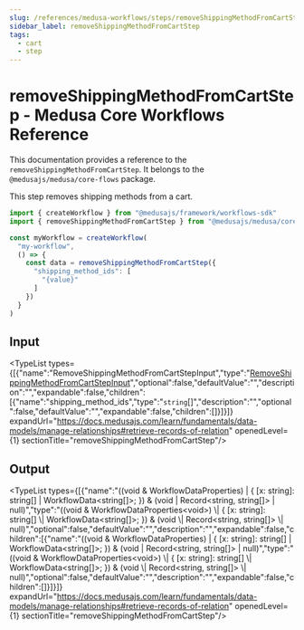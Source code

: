 ```yaml
---
slug: /references/medusa-workflows/steps/removeShippingMethodFromCartStep
sidebar_label: removeShippingMethodFromCartStep
tags:
  - cart
  - step
---
```



# removeShippingMethodFromCartStep - Medusa Core Workflows Reference

This documentation provides a reference to the `removeShippingMethodFromCartStep`. It belongs to the `@medusajs/medusa/core-flows` package.

This step removes shipping methods from a cart.

```ts title="src/workflows/my-workflow.ts"
import { createWorkflow } from "@medusajs/framework/workflows-sdk"
import { removeShippingMethodFromCartStep } from "@medusajs/medusa/core-flows"

const myWorkflow = createWorkflow(
  "my-workflow",
  () => {
    const data = removeShippingMethodFromCartStep({
      "shipping_method_ids": [
        "{value}"
      ]
    })
  }
)
```
  

## Input

<TypeList types={[{"name":"RemoveShippingMethodFromCartStepInput","type":"[RemoveShippingMethodFromCartStepInput](../../../../interfaces/core_flows.RemoveShippingMethodFromCartStepInput/page.mdx)","optional":false,"defaultValue":"","description":"","expandable":false,"children":[{"name":"shipping_method_ids","type":"`string`[]","description":"","optional":false,"defaultValue":"","expandable":false,"children":[]}]}]} expandUrl="https://docs.medusajs.com/learn/fundamentals/data-models/manage-relationships#retrieve-records-of-relation" openedLevel={1} sectionTitle="removeShippingMethodFromCartStep"/>

## Output

<TypeList types={[{"name":"((void & WorkflowDataProperties<void>) | { [x: string]: string[] | WorkflowData<string[]>; }) & (void | Record<string, string[]> | null)","type":"((void & WorkflowDataProperties&#60;void&#62;) \\| &#123; [x: string]: string[] \\| WorkflowData&#60;string[]&#62;; &#125;) & (void \\| Record&#60;string, string[]&#62; \\| null)","optional":false,"defaultValue":"","description":"","expandable":false,"children":[{"name":"((void & WorkflowDataProperties<void>) | { [x: string]: string[] | WorkflowData<string[]>; }) & (void | Record<string, string[]> | null)","type":"((void & WorkflowDataProperties&#60;void&#62;) \\| &#123; [x: string]: string[] \\| WorkflowData&#60;string[]&#62;; &#125;) & (void \\| Record&#60;string, string[]&#62; \\| null)","optional":false,"defaultValue":"","description":"","expandable":false,"children":[]}]}]} expandUrl="https://docs.medusajs.com/learn/fundamentals/data-models/manage-relationships#retrieve-records-of-relation" openedLevel={1} sectionTitle="removeShippingMethodFromCartStep"/>
